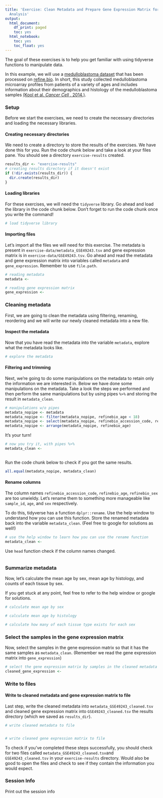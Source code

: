 ```yaml
---
title: 'Exercise: Clean Metadata and Prepare Gene Expression Matrix for Downstream
  Analysis'
output:
  html_document:
    df_print: paged
    toc: yes
  html_notebook:
    toc: yes
    toc_float: yes
---
```

The goal of these exercises is to help you get familiar with using tidyverse functions to manipulate data. 

In this example, we will use a [medulloblastoma dataset](https://www.refine.bio/experiments/GSE49243/gene-expression-data-from-medulloblastoma-tumor-samples) 
that has been processed on [refine.bio](http://docs.refine.bio/en/latest/main_text.html#processing-information). 
In short, this study collected medulloblastoma microarray profiles from patients of a variety of ages and includes information about their demographics and histology of the medulloblastoma samples [(Kool et al. _Cancer Cell_ . 2014.)](https://www.ncbi.nlm.nih.gov/pubmed/24651015).

### Setup 
Before we start the exercises, we need to create the necessary directories and loading the necessary libraries.

#### Creating necessary directories
We need to create a directory to store the results of the exercises. 
We have done this for you. 
Run the code chunk below and take a look at your files pane. 
You should see a directory `exercise-results` created. 

```r
results_dir <- "exercise-results"
# creating results directory if it doesn't exist
if (!dir.exists(results_dir)) {
  dir.create(results_dir)
}
```

#### Loading libraries
For these exercises, we will need the `tidyverse` library. 
Go ahead and load the library in the code chunk below.
Don't forget to run the code chunk once you write the command! 

```r
# load tidyverse library

```

#### Importing files
Let's import all the files we will need for this exercise. 
The metadata is present in `exercise-data/metadata_GSE49243.tsv` and gene expression matrix is in `exercise-data/GSE49243.tsv`.
Go ahead and read the metadata and gene expression matrix into variables called `metadata` and `gene_expression`.
Remember to use `file.path`. 

```r
# reading metadata
metadata <- 

# reading gene expression matrix
gene_expression <- 
```

### Cleaning metadata
First, we are going to clean the metadata using filtering, renaming, reordering and we will write our newly cleaned metadata into a new file. 

#### Inspect the metadata
Now that you have read the metadata into the variable `metadata`, explore what the metadata looks like. 

```r
# explore the metadata

```

#### Filtering and trimming
Next, we're going to do some manipulations on the metadata to retain only the information we are interested in. 
Below we have done some manipulations on the metadata. 
Take a look the steps we performed and then perform the same manipulations but by using pipes `%>%` and storing the result in `metadata_clean`. 

```r
# manipulations w/o pipes
metadata_nopipe <- metadata
metadata_nopipe <- filter(metadata_nopipe, refinebio_age < 18)
metadata_nopipe <- select(metadata_nopipe, refinebio_accession_code, refinebio_age, refinebio_sex, histology)
metadata_nopipe <- arrange(metadata_nopipe, refinebio_age)
```

It's your turn! 

```r
# now you try it, with pipes %>%
metadata_clean <- 
  
```

Run the code chunk below to check if you got the same results. 

```r
all.equal(metadata_nopipe, metadata_clean)
```

#### Rename columns
The column names `refinebio_accession_code`, `refinebio_age`, `refinebio_sex` are too unwieldy. 
Let's rename them to something more manageable like `sample_id`, `age`, and `sex` respectively. 

To do this, tidyverse has a function `dplyr::rename`. 
Use the help window to understand how you can use this function. 
Store the renamed metadata back into the variable `metadata_clean`. 
(Feel free to google for solutions as well!)

```r
# use the help window to learn how you can use the rename function
metadata_clean <- 

```

Use `head` function check if the column names changed.

```r

```

### Summarize metadata
Now, let's calculate the mean age by sex, mean age by histology, and counts of each tissue by sex. 

If you get stuck at any point, feel free to refer to the help window or google for solutions.

```r
# calculate mean age by sex

```

```r
# calculate mean age by histology

```

```r
# calculate how many of each tissue type exists for each sex

```

### Select the samples in the gene expression matrix
Now, select the samples in the gene expression matrix so that it has the same samples as `metadata_clean`. 
(Remember we read the gene expression matrix into `gene_expression`)

```r
# select the gene expression matrix by samples in the cleaned metadata
cleaned_gene_expression <- 
```

### Write to files

#### Write to cleaned metadata and gene expression matrix to file
Last step, write the cleaned metadata into `metadata_GSE49243_cleaned.tsv` and cleaned gene expression 
matrix into `GSE49243_cleaned.tsv` the results directory (which we saved as `results_dir`).

```r
# write cleaned metadata to file


# write cleaned gene expression matrix to file

```

To check if you've completed these steps successfully, you should check for two files called `metadata_GSE49243_cleaned.tsv`and `GSE49243_cleaned.tsv` in your `exercise-results` directory. 
Would also be good to open the files and check to see if they contain the information you would expect. 

### Session Info
Print out the session info
```r

```
